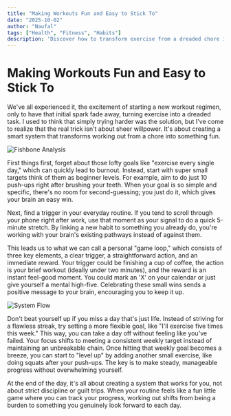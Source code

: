```yaml
---
title: "Making Workouts Fun and Easy to Stick To"
date: "2025-10-02"
author: "Naufal"
tags: ["Health", "Fitness", "Habits"]
description: 'Discover how to transform exercise from a dreaded chore into an enjoyable habit by creating a smart system that works with your brain, not against it.'
---
```


# Making Workouts Fun and Easy to Stick To

We've all experienced it, the excitement of starting a new workout regimen, only to have that initial spark fade away, turning exercise into a dreaded task. I used to think that simply trying harder was the solution, but I've come to realize that the real trick isn't about sheer willpower. It's about creating a smart system that transforms working out from a chore into something fun.

![Fishbone Analysis](https://raw.githubusercontent.com/nfahrisalim/PersonalArchive/main/Blog/Making-Workout-Fun-and-Easy-to-stick-to/Fishbone.png)

First things first, forget about those lofty goals like "exercise every single day," which can quickly lead to burnout. Instead, start with super small targets think of them as beginner levels. For example, aim to do just 10 push-ups right after brushing your teeth. When your goal is so simple and specific, there's no room for second-guessing; you just do it, which gives your brain an easy win.

Next, find a trigger in your everyday routine. If you tend to scroll through your phone right after work, use that moment as your signal to do a quick 5-minute stretch. By linking a new habit to something you already do, you're working with your brain's existing pathways instead of against them.

This leads us to what we can call a personal "game loop," which consists of three key elements, a clear trigger, a straightforward action, and an immediate reward. Your trigger could be finishing a cup of coffee, the action is your brief workout (ideally under two minutes), and the reward is an instant feel-good moment. You could mark an 'X' on your calendar or just give yourself a mental high-five. Celebrating these small wins sends a positive message to your brain, encouraging you to keep it up.

![System Flow](https://raw.githubusercontent.com/nfahrisalim/PersonalArchive/main/Blog/Making-Workout-Fun-and-Easy-to-stick-to/System.png)

Don't beat yourself up if you miss a day that's just life. Instead of striving for a flawless streak, try setting a more flexible goal, like "I'll exercise five times this week." This way, you can take a day off without feeling like you've failed. Your focus shifts to meeting a consistent weekly target instead of maintaining an unbreakable chain. Once hitting that weekly goal becomes a breeze, you can start to "level up" by adding another small exercise, like doing squats after your push-ups. The key is to make steady, manageable progress without overwhelming yourself.

At the end of the day, it's all about creating a system that works for you, not about strict discipline or guilt trips. When your routine feels like a fun little game where you can track your progress, working out shifts from being a burden to something you genuinely look forward to each day.
